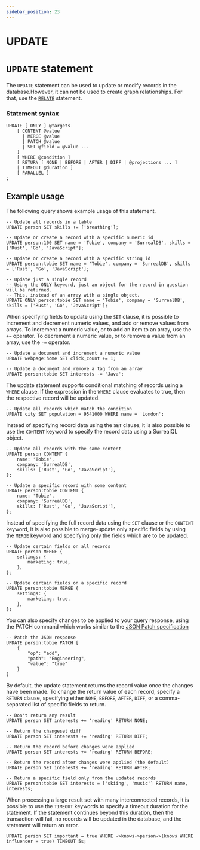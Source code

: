 ```yaml
---
sidebar_position: 23
---
```


# UPDATE

# `UPDATE` statement

The `UPDATE` statement can be used to update or modify records in the database.However, it can not be used to create graph relationships. For that, use the [`RELATE`](/docs/1.0.x/surrealql/statements/relate) statement.

### Statement syntax

```surql title="SurrealQL Syntax"
UPDATE [ ONLY ] @targets
	[ CONTENT @value
	  | MERGE @value
	  | PATCH @value
	  | SET @field = @value ...
	]
	[ WHERE @condition ]
	[ RETURN [ NONE | BEFORE | AFTER | DIFF | @projections ... ]
	[ TIMEOUT @duration ]
	[ PARALLEL ]
;
```

## Example usage

The following query shows example usage of this statement.

```surql
-- Update all records in a table
UPDATE person SET skills += ['breathing'];

-- Update or create a record with a specific numeric id
UPDATE person:100 SET name = 'Tobie', company = 'SurrealDB', skills = ['Rust', 'Go', 'JavaScript'];

-- Update or create a record with a specific string id
UPDATE person:tobie SET name = 'Tobie', company = 'SurrealDB', skills = ['Rust', 'Go', 'JavaScript'];

-- Update just a single record
-- Using the ONLY keyword, just an object for the record in question will be returned.
-- This, instead of an array with a single object.
UPDATE ONLY person:tobie SET name = 'Tobie', company = 'SurrealDB', skills = ['Rust', 'Go', 'JavaScript'];
```
When specifying fields to update using the `SET` clause, it is possible to increment and decrement numeric values, and add or remove values from arrays. To increment a numeric value, or to add an item to an array, use the `+=` operator. To decrement a numeric value, or to remove a value from an array, use the `-=` operator.

```surql
-- Update a document and increment a numeric value
UPDATE webpage:home SET click_count += 1;

-- Update a document and remove a tag from an array
UPDATE person:tobie SET interests -= 'Java';
```

The update statement supports conditional matching of records using a `WHERE` clause. If the expression in the `WHERE` clause evaluates to true, then the respective record will be updated.

```surql
-- Update all records which match the condition
UPDATE city SET population = 9541000 WHERE name = 'London';
```
Instead of specifying record data using the `SET` clause, it is also possible to use the `CONTENT` keyword to specify the record data using a SurrealQL object.

```surql
-- Update all records with the same content
UPDATE person CONTENT {
	name: 'Tobie',
	company: 'SurrealDB',
	skills: ['Rust', 'Go', 'JavaScript'],
};

-- Update a specific record with some content
UPDATE person:tobie CONTENT {
	name: 'Tobie',
	company: 'SurrealDB',
	skills: ['Rust', 'Go', 'JavaScript'],
};
```
Instead of specifying the full record data using the `SET` clause or the `CONTENT` keyword, it is also possible to merge-update only specific fields by using the `MERGE` keyword and specifying only the fields which are to be updated.

```surql
-- Update certain fields on all records
UPDATE person MERGE {
	settings: {
		marketing: true,
	},
};

-- Update certain fields on a specific record
UPDATE person:tobie MERGE {
	settings: {
		marketing: true,
	},
};
```

You can also specify changes to be applied to your query response, using the PATCH command which works similar to the [JSON Patch specification](https://jsonpatch.com/)

```surql
-- Patch the JSON response
UPDATE person:tobie PATCH [
	{
		"op": "add",
		"path": "Engineering",
		"value": "true"
	}
]
```

By default, the update statement returns the record value once the changes have been made. To change the return value of each record, specify a `RETURN` clause, specifying either `NONE`, `BEFORE`, `AFTER`, `DIFF`, or a comma-separated list of specific fields to return.

```surql
-- Don't return any result
UPDATE person SET interests += 'reading' RETURN NONE;

-- Return the changeset diff
UPDATE person SET interests += 'reading' RETURN DIFF;

-- Return the record before changes were applied
UPDATE person SET interests += 'reading' RETURN BEFORE;

-- Return the record after changes were applied (the default)
UPDATE person SET interests += 'reading' RETURN AFTER;

-- Return a specific field only from the updated records
UPDATE person:tobie SET interests = ['skiing', 'music'] RETURN name, interests;
```

When processing a large result set with many interconnected records, it is possible to use the `TIMEOUT` keywords to specify a timeout duration for the statement. If the statement continues beyond this duration, then the transaction will fail, no records will be updated in the database, and the statement will return an error.

```surql
UPDATE person SET important = true WHERE ->knows->person->(knows WHERE influencer = true) TIMEOUT 5s;
```